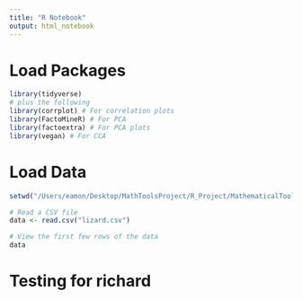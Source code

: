 ```yaml
---
title: "R Notebook"
output: html_notebook
---
```

# Load Packages
```r
library(tidyverse)
# plus the following
library(corrplot) # For correlation plots
library(FactoMineR) # For PCA
library(factoextra) # For PCA plots
library(vegan) # For CCA
```
# Load Data
```r
setwd("/Users/eamon/Desktop/MathToolsProject/R_Project/MathematicalTools")

# Read a CSV file
data <- read.csv("lizard.csv")

# View the first few rows of the data
data
```

# Testing for richard














